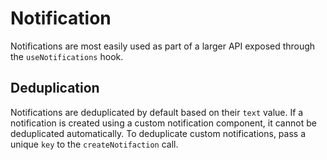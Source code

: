 
# Notification

Notifications are most easily used as part of a larger API exposed through the `useNotifications` hook.

## Deduplication

Notifications are deduplicated by default based on their `text` value. If a notification is created using a custom notification component, it cannot be deduplicated automatically. To deduplicate custom notifications, pass a unique `key` to the `createNotifaction` call.

<Canvas>
    <Story id="components-notification--basic" />
</Canvas>

<div class="hidden">
    <Primary />
</div>
